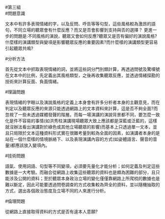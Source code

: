 #第三組  
#問題意識

文本中有許多表現情緒的字，以及反問、呼告等等句型，這些風格較為激昂的語句，不同立場的聽眾會有什麼反應？而又是否會影響到支持與否的選擇？
更進一步的問題是:不同風格的演說，聽眾又會如何反應?聽眾又是否有偏好的演說風格?什麼樣的演講類型與變項是影響聽眾反應的重要因素?而什麼樣的演講類型更容易引起聽眾共鳴?

#分析方法

首先從文本中抓取表現情緒的詞，並將這些詞分門別類計算，再透過問號及驚嘆號在文本中的比例，先定義出其風格類型，之後再收集聽眾反應，並透過情緒探勘的技術來計算反面、負面情緒。

#理論問題

表現情緒的字眼以及演說風格的定義上本身會有許多分析者本身的主觀意見，而在判定以及聽眾反應的來源只能透過網路上的文本資料來計算，這是否不夠全面?而忽視了一些未透過媒體發聲的階層。而每一場演講的演說背景都不同，要怎麼一致化是件不容易的事情(如洪秀柱演講現場聽眾大致上應該都是深藍或泛藍的，這樣就沒辦法看出演講對於綠色或其他立場聽眾的影響)而基本上只透過單一文本，並且只局限於文本這種資料形式實在很難考量到較為全面的因素，如演講者本身的是站在一個什麼樣的情境脈絡下、以及表現演講內容的方式(如姿體語言、聲音的音量)都應該放入變項內。

#技術問題

語氣、使用詞語、句型等不同變項，必須要先量化才能分析；如何定義及判定這些數據是一大考驗。而融合從網路上收集這些聽眾的資料也是頗為困難的部分，且只能涉及公開的資料；至於聽眾本身政治立場的變化僅僅靠網路上所爬梳的數據也是難以斷定，因此可能要透過問卷調查的方式收集較為齊全的資料，並以隨機抽取的方式，選出各個政治態度及立場不同的人來進行分析。

#倫理問題

從網路上直接取得資料的方式是否有違本人意願?
